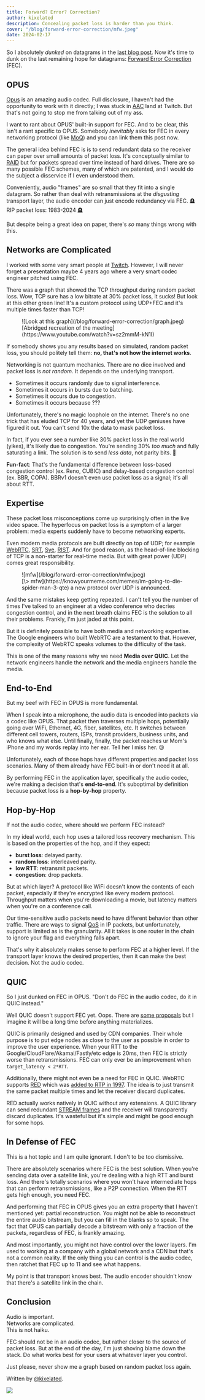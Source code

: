 ```yaml
---
title: Forward? Error? Correction?
author: kixelated
description: Concealing packet loss is harder than you think.
cover: "/blog/forward-error-correction/mfw.jpeg"
date: 2024-02-17
---
```


So I absolutely _dunked_ on datagrams in the [last blog post](/blog/never-use-datagrams).
Now it's time to dunk on the last remaining hope for datagrams: [Forward Error Correction](https://www.techtarget.com/searchmobilecomputing/definition/forward-error-correction) (FEC).

## OPUS

[Opus](https://opus-codec.org/) is an amazing audio codec.
Full disclosure, I haven't had the opportunity to work with it directly;
I was stuck in [AAC](https://en.wikipedia.org/wiki/Advanced_Audio_Coding) land at Twitch.
But that's not going to stop me from talking out of my ass.

I want to rant about OPUS' built-in support for FEC.
And to be clear, this isn't a rant specific to OPUS.
Somebody _inevitably_ asks for FEC in every networking protocol (like [MoQ](https://github.com/moq-wg/moq-transport/issues/320)) and you can link them this post now.

The general idea behind FEC is is to send redundant data so the receiver can paper over small amounts of packet loss.
It's conceptually similar to [RAID](https://en.wikipedia.org/wiki/RAID) but for packets spread over time instead of hard drives.
There are so many possible FEC schemes, many of which are patented, and I would do the subject a disservice if I even understood them.

Conveniently, audio "frames" are so small that they fit into a single datagram.
So rather than deal with retransmissions at the _disgusting_ transport layer, the audio encoder can just encode redundancy via FEC.
🪦 RIP packet loss: 1983-2024 🪦

But despite being a great idea on paper, there's _so_ many things wrong with this.

## Networks are Complicated

I worked with some very smart people at [Twitch](https://www.twitch.tv/).
However, I will never forget a presentation maybe 4 years ago where a very smart codec engineer pitched using FEC.

There was a graph that showed the TCP throughput during random packet loss.
Wow, TCP sure has a low bitrate at 30% packet loss, it sucks!
But look at this other green line!
It's a custom protocol using UDP+FEC and it's multiple times faster than TCP!

<figure>
	![Look at this graph](/blog/forward-error-correction/graph.jpeg)
	<figcaption>[Abridged recreation of the meeting](https://www.youtube.com/watch?v=sz2mmM-kN1I)</figcaption>
</figure>

If somebody shows you any results based on simulated, random packet loss, you should politely tell them: **no, that's not how the internet works**.

Networking is not quantum mechanics.
There are no dice involved and packet loss is _not random_.
It depends on the underlying transport.

-   Sometimes it occurs randomly due to signal interference.
-   Sometimes it occurs in bursts due to batching.
-   Sometimes it occurs due to congestion.
-   Sometimes it occurs because ???

Unfortunately, there's no magic loophole on the internet.
There's no one trick that has eluded TCP for 40 years, and yet the UDP geniuses have figured it out.
You can't send 10x the data to mask packet loss.

In fact, if you ever see a number like 30% packet loss in the real world (yikes), it's likely due to congestion.
You're sending 30% _too much_ and fully saturating a link.
The solution is to send _less data_, not parity bits. 🤯

**Fun-fact**: That's the fundamental difference between loss-based congestion control (ex. Reno, CUBIC) and delay-based congestion control (ex. BBR, COPA).
BBRv1 doesn't even use packet loss as a signal; it's all about RTT.

## Expertise

These packet loss misconceptions come up surprisingly often in the live video space.
The hyperfocus on packet loss is a symptom of a larger problem: media experts suddenly have to become networking experts.

Even modern media protocols are built directly on top of UDP; for example [WebRTC](https://webrtc.org/), [SRT](https://www.haivision.com/products/srt-secure-reliable-transport/), [Sye](https://nscreenmedia.com/amazon-buys-sye/), [RIST](https://www.rist.tv/).
And for good reason, as the head-of-line blocking of TCP is a non-starter for real-time media.
But with great power (UDP) comes great responsibility.

<figure>
	![mfw](/blog/forward-error-correction/mfw.jpeg)
	<figcaption>
		[\> mfw](https://knowyourmeme.com/memes/im-going-to-die-spider-man-3-qte) a new protocol over UDP is announced.
	</figcaption>
</figure>

And the same mistakes keep getting repeated.
I can't tell you the number of times I've talked to an engineer at a video conference who decries congestion control, and in the next breath claims FEC is the solution to all their problems.
Frankly, I'm just jaded at this point.

But it is definitely possible to have both media and networking expertise.
The Google engineers who built WebRTC are a testament to that.
However, the complexity of WebRTC speaks volumes to the difficulty of the task.

This is one of the many reasons why we need **Media over QUIC**.
Let the network engineers handle the network and the media engineers handle the media.

## End-to-End

But my beef with FEC in OPUS is more fundamental.

When I speak into a microphone, the audio data is encoded into packets via a codec like OPUS.
That packet then traverses multiple hops, potentially going over WiFi, Ethernet, 4G, fiber, satellites, etc.
It switches between different cell towers, routers, ISPs, transit providers, business units, and who knows what else.
Until finally, finally, the packet reaches ur Mom's iPhone and my words replay into her ear.
Tell her I miss her. 😢

Unfortunately, each of those hops have different properties and packet loss scenarios.
Many of them already have FEC built-in or don't need it at all.

By performing FEC in the application layer, specifically the audio codec, we're making a decision that's **end-to-end**.
It's suboptimal by definition because packet loss is a **hop-by-hop** property.

## Hop-by-Hop

If not the audio codec, where should we perform FEC instead?

In my ideal world, each hop uses a tailored loss recovery mechanism.
This is based on the properties of the hop, and if they expect:

-   **burst loss**: delayed parity.
-   **random loss**: interleaved parity.
-   **low RTT**: retransmit packets.
-   **congestion**: drop packets.

But at which layer?
A protocol like WiFi doesn't know the contents of each packet, especially if they're encrypted like every modern protocol.
Throughput matters when you're downloading a movie, but latency matters when you're on a conference call.

Our time-sensitive audio packets need to have different behavior than other traffic.
There are ways to signal [QoS](https://en.wikipedia.org/wiki/Quality_of_service) in IP packets, but unfortunately, support is limited as is the granularity.
All it takes is one router in the chain to ignore your flag and everything falls apart.

That's why it absolutely makes sense to perform FEC at a higher level.
If the transport layer knows the desired properties, then it can make the best decision.
Not the audio codec.

## QUIC

So I just dunked on FEC in OPUS.
"Don't do FEC in the audio codec, do it in QUIC instead."

Well QUIC doesn't support FEC yet.
Oops.
There are [some proposals](https://www.ietf.org/archive/id/draft-michel-quic-fec-01.html) but I imagine it will be a long time before anything materializes.

QUIC is primarily designed and used by CDN companies.
Their whole purpose is to put edge nodes as close to the user as possible in order to improve the user experience.
When your RTT to the Google/CloudFlare/Akamai/Fastly/etc edge is 20ms, then FEC is strictly worse than retransmissions.
FEC can only ever be an improvement when `target_latency < 2*RTT`.

Additionally, there might not even be a need for FEC in QUIC.
WebRTC supports [RED](https://webrtchacks.com/red-improving-audio-quality-with-redundancy/) which was [added to RTP in 1997](https://datatracker.ietf.org/doc/html/rfc2198).
The idea is to just transmit the same packet multiple times and let the receiver discard duplicates.

RED actually works natively in QUIC without any extensions.
A QUIC library can send redundant [STREAM frames](https://www.rfc-editor.org/rfc/rfc9000.html#name-stream-frames) and the receiver will transparently discard duplicates.
It's wasteful but it's simple and might be good enough for some hops.

## In Defense of FEC

This is a hot topic and I am quite ignorant.
I don't to be too dismissive.

There are absolutely scenarios where FEC is the best solution.
When you're sending data over a satellite link, you're dealing with a high RTT and burst loss.
And there's totally scenarios where you won't have intermediate hops that can perform retransmissions, like a P2P connection.
When the RTT gets high enough, you need FEC.

And performing that FEC in OPUS gives you an extra property that I haven't mentioned yet: partial reconstruction.
You might not be able to reconstruct the entire audio bitstream, but you can fill in the blanks so to speak.
The fact that OPUS can partially decode a bitstream with only a fraction of the packets, regardless of FEC, is frankly amazing.

And most importantly, you might not have control over the lower layers.
I'm used to working at a company with a global network and a CDN but that's not a common reality.
If the only thing you can control is the audio codec, then ratchet that FEC up to 11 and see what happens.

My point is that transport knows best.
The audio encoder shouldn't know that there's a satellite link in the chain.

## Conclusion

Audio is important. <br />
Networks are complicated.<br />
This is not haiku.

FEC should not be in an audio codec, but rather closer to the source of packet loss.
But at the end of the day, I'm just shoving blame down the stack.
Do what works best for your users at whatever layer you control.

Just please, never show me a graph based on random packet loss again.

Written by [@kixelated](https://github.com/kixelated).

<img src="/blog/kixelCat.png" className="inline w-16" />
